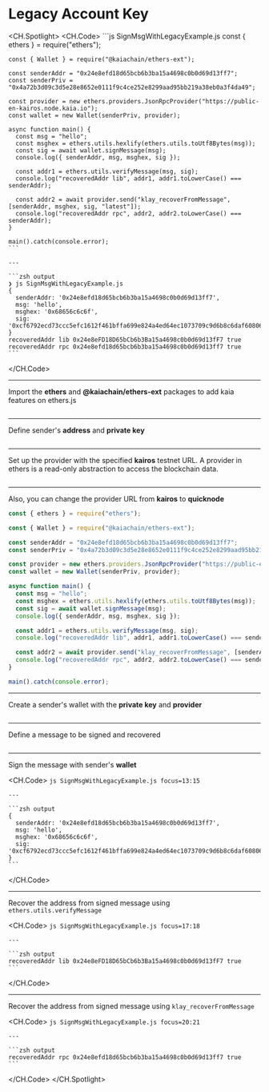 # Legacy Account Key

<CH.Spotlight>
  <CH.Code>
    ```js SignMsgWithLegacyExample.js
    const { ethers } = require("ethers");

    const { Wallet } = require("@kaiachain/ethers-ext");

    const senderAddr = "0x24e8efd18d65bcb6b3ba15a4698c0b0d69d13ff7";
    const senderPriv = "0x4a72b3d09c3d5e28e8652e0111f9c4ce252e8299aad95bb219a38eb0a3f4da49";

    const provider = new ethers.providers.JsonRpcProvider("https://public-en-kairos.node.kaia.io");
    const wallet = new Wallet(senderPriv, provider);

    async function main() {
      const msg = "hello";
      const msghex = ethers.utils.hexlify(ethers.utils.toUtf8Bytes(msg));
      const sig = await wallet.signMessage(msg);
      console.log({ senderAddr, msg, msghex, sig });

      const addr1 = ethers.utils.verifyMessage(msg, sig);
      console.log("recoveredAddr lib", addr1, addr1.toLowerCase() === senderAddr);

      const addr2 = await provider.send("klay_recoverFromMessage", [senderAddr, msghex, sig, "latest"]);
      console.log("recoveredAddr rpc", addr2, addr2.toLowerCase() === senderAddr);
    }

    main().catch(console.error);
    ```

    ---

    ```zsh output
    ❯ js SignMsgWithLegacyExample.js
    {
      senderAddr: '0x24e8efd18d65bcb6b3ba15a4698c0b0d69d13ff7',
      msg: 'hello',
      msghex: '0x68656c6c6f',
      sig: '0xcf6792ecd73ccc5efc1612f461bffa699e824a4ed64ec1073709c9d6b8c6daf608060326371544811e2015398f7e48ad839e1f3c551e8cb7c3c82f10d226bd671b'
    }
    recoveredAddr lib 0x24e8eFD18D65bCb6b3Ba15a4698c0b0d69d13fF7 true
    recoveredAddr rpc 0x24e8efd18d65bcb6b3ba15a4698c0b0d69d13ff7 true
    ```
  </CH.Code>

  ---

  Import the **ethers** and **@kaiachain/ethers-ext** packages to add kaia features on ethers.js

  ```js SignMsgWithLegacyExample.js focus=1:3
  ```

  ---

  Define sender's **address** and **private key**

  ```js SignMsgWithLegacyExample.js focus=5:6
  ```

  ---

  Set up the provider with the specified **kairos** testnet URL. A provider in ethers is a read-only abstraction to access the blockchain data.

  ```js SignMsgWithLegacyExample.js focus=8
  ```

  ---

  Also, you can change the provider URL from **kairos** to **quicknode**

  ```js SignMsgWithLegacyExample.js focus=8
  const { ethers } = require("ethers");

  const { Wallet } = require("@kaiachain/ethers-ext");

  const senderAddr = "0x24e8efd18d65bcb6b3ba15a4698c0b0d69d13ff7";
  const senderPriv = "0x4a72b3d09c3d5e28e8652e0111f9c4ce252e8299aad95bb219a38eb0a3f4da49";

  const provider = new ethers.providers.JsonRpcProvider("https://public-en-kairos.node.kaia.io");
  const wallet = new Wallet(senderPriv, provider);

  async function main() {
    const msg = "hello";
    const msghex = ethers.utils.hexlify(ethers.utils.toUtf8Bytes(msg));
    const sig = await wallet.signMessage(msg);
    console.log({ senderAddr, msg, msghex, sig });

    const addr1 = ethers.utils.verifyMessage(msg, sig);
    console.log("recoveredAddr lib", addr1, addr1.toLowerCase() === senderAddr);

    const addr2 = await provider.send("klay_recoverFromMessage", [senderAddr, msghex, sig, "latest"]);
    console.log("recoveredAddr rpc", addr2, addr2.toLowerCase() === senderAddr);
  }

  main().catch(console.error);
  ```

  ---

  Create a sender's wallet with the **private key** and **provider**

  ```js SignMsgWithLegacyExample.js focus=9
  ```

  ---

  Define a message to be signed and recovered

  ```js SignMsgWithLegacyExample.js focus=12
  ```

  ---

  Sign the message with sender's **wallet**

  <CH.Code>
    ```js SignMsgWithLegacyExample.js focus=13:15
    ```

    ---

    ```zsh output
    {
      senderAddr: '0x24e8efd18d65bcb6b3ba15a4698c0b0d69d13ff7',
      msg: 'hello',
      msghex: '0x68656c6c6f',
      sig: '0xcf6792ecd73ccc5efc1612f461bffa699e824a4ed64ec1073709c9d6b8c6daf608060326371544811e2015398f7e48ad839e1f3c551e8cb7c3c82f10d226bd671b'
    }
    ```
  </CH.Code>

  ---

  Recover the address from signed message using `ethers.utils.verifyMessage`

  <CH.Code>
    ```js SignMsgWithLegacyExample.js focus=17:18
    ```

    ---

    ```zsh output
    recoveredAddr lib 0x24e8eFD18D65bCb6b3Ba15a4698c0b0d69d13fF7 true
    ```
  </CH.Code>

  ---

  Recover the address from signed message using `klay_recoverFromMessage`

  <CH.Code>
    ```js SignMsgWithLegacyExample.js focus=20:21
    ```

    ---

    ```zsh output
    recoveredAddr rpc 0x24e8efd18d65bcb6b3ba15a4698c0b0d69d13ff7 true
    ```
  </CH.Code>
</CH.Spotlight>
